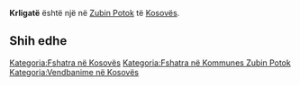 {{Fshat në 
 | Emri                = Krligatë
 | EmriAlt                = 
 | NAME_SHORT_FORM=      
 | NAME_GENERIC=      
 | NAME_SORT_NAME_RO=      KRLIGATE
 | FULL_NAME_RO = Krligatë
 | FULL_NAME_ND_RO=Krligate
 | SORT_NAME_RG=KRLIGATE
 | FULL_NAME_RG=Krligatë
 | FULL_NAME_ND_RG=Krligate
 | SRP_NAME_SHORT_FORM=      
 | SRP_NAME_GENERIC=      
 | SRP_NAME_SORT_NAME_RO=      
 | SRP_FULL_NAME_RO = 
 | SRP_FULL_NAME_ND_RO=
 | SRP_SORT_NAME_RG=
 | SRP_FULL_NAME_RG=
 | SRP_FULL_NAME_ND_RG=
 | Emri (Rasa dhanore) = 
 | Figura              = 
 | Shteti              = Kosovo
 | Komuna              = Zubin Potok
 | Kodi postar         = 
 | Sipërfaqja          = 

 | Popullsia           = 

 | Regj. i popullsisë  = 
 | Dend. e popullsisë  = 
 | Faqja zyrtare       = 
 <!--- Koordinatat ----> 
 | Gjerësia            = 42.831944
 | Gjatësia            = 20.732778
 | Lartësia            = 
}}
'''Krligatë''' është një [[]] në [[Zubin Potok]] të [[Kosovës]].

<!-- == Gjeografia == -->
<!-- == Historia == -->
<!-- == Demografia == -->
== Shih edhe ==
{{Komuna Zubin Potok}}
{{Kosovo-Administrata-Cung}}

[[Kategoria:Fshatra në Kosovës]]
[[Kategoria:Fshatra në Kommunes Zubin Potok]]
[[Kategoria:Vendbanime në Kosovës]]